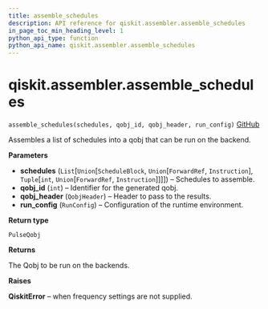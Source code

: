```yaml
---
title: assemble_schedules
description: API reference for qiskit.assembler.assemble_schedules
in_page_toc_min_heading_level: 1
python_api_type: function
python_api_name: qiskit.assembler.assemble_schedules
---
```


# qiskit.assembler.assemble\_schedules

<span id="qiskit.assembler.assemble_schedules" />

`assemble_schedules(schedules, qobj_id, qobj_header, run_config)` [GitHub](https://github.com/qiskit/qiskit/tree/stable/0.18/qiskit/assembler/assemble_schedules.py "view source code")

Assembles a list of schedules into a qobj that can be run on the backend.

**Parameters**

*   **schedules** (`List`\[`Union`\[`ScheduleBlock`, `Union`\[`ForwardRef`, `Instruction`], `Tuple`\[`int`, `Union`\[`ForwardRef`, `Instruction`]]]]) – Schedules to assemble.
*   **qobj\_id** (`int`) – Identifier for the generated qobj.
*   **qobj\_header** (`QobjHeader`) – Header to pass to the results.
*   **run\_config** (`RunConfig`) – Configuration of the runtime environment.

**Return type**

`PulseQobj`

**Returns**

The Qobj to be run on the backends.

**Raises**

**QiskitError** – when frequency settings are not supplied.

